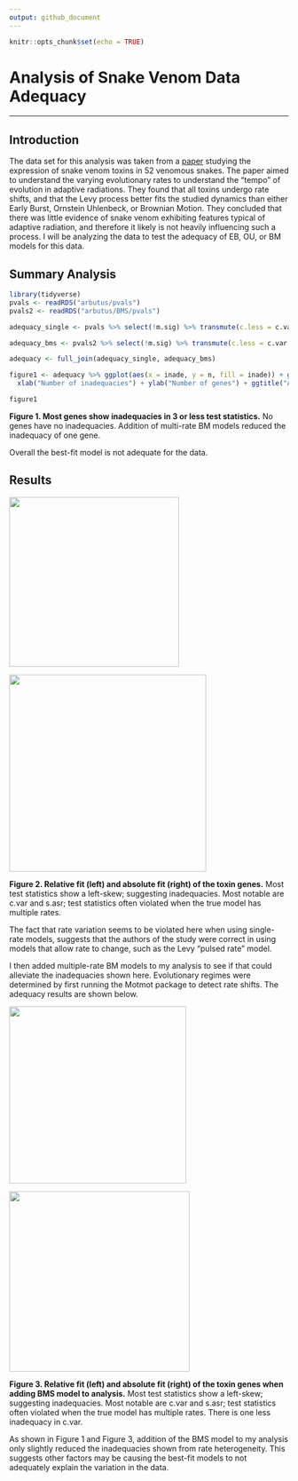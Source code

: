 ```yaml
---
output: github_document
---
```


```r
knitr::opts_chunk$set(echo = TRUE)
```

# Analysis of Snake Venom Data Adequacy

------------------------------------------------------------------------

## Introduction

The data set for this analysis was taken from a [paper](https://royalsocietypublishing.org/doi/full/10.1098/rspb.2020.0613) studying the expression of snake venom toxins in 52 venomous snakes. The paper aimed to understand the varying evolutionary rates to understand the "tempo" of evolution in adaptive radiations. They found that all toxins undergo rate shifts, and that the Levy process better fits the studied dynamics than either Early Burst, Ornstein Uhlenbeck, or Brownian Motion. They concluded that there was little evidence of snake venom exhibiting features typical of adaptive radiation, and therefore it likely is not heavily influencing such a process. I will be analyzing the data to test the adequacy of EB, OU, or BM models for this data.

## Summary Analysis

```r
library(tidyverse)
pvals <- readRDS("arbutus/pvals")
pvals2 <- readRDS("arbutus/BMS/pvals")

adequacy_single <- pvals %>% select(!m.sig) %>% transmute(c.less = c.var <= 0.05, sv.less = s.var <= 0.05, sa.less = s.asr <= 0.05, sh.less = s.hgt <= 0.05 & !is.na(s.hgt), d.less = d.cdf <= 0.05) %>% transmute(inade = c.less + sv.less + sa.less + sh.less + d.less) %>% count(inade) %>% mutate(prop = n/sum(n)) %>% mutate(model = "w/o BMS")

adequacy_bms <- pvals2 %>% select(!m.sig) %>% transmute(c.less = c.var <= 0.05, sv.less = s.var <= 0.05, sa.less = s.asr <= 0.05, sh.less = s.hgt <= 0.05 & !is.na(s.hgt), d.less = d.cdf <= 0.05) %>% transmute(inade = c.less + sv.less + sa.less + sh.less + d.less) %>% count(inade) %>% mutate(prop = n/sum(n)) %>% mutate(model = "w/ BMS")

adequacy <- full_join(adequacy_single, adequacy_bms)

figure1 <- adequacy %>% ggplot(aes(x = inade, y = n, fill = inade)) + geom_bar(stat = "identity") + geom_text(aes(label = round(prop, digits = 2))) +
  xlab("Number of inadequacies") + ylab("Number of genes") + ggtitle("Amount of toxins by number of inadequacies in snake venom") + facet_wrap(~model) + theme_bw() 
```

```r
figure1
```

**Figure 1. Most genes show inadequacies in 3 or less test statistics.** No genes have no inadequacies. Addition of multi-rate BM models reduced the inadequacy of one gene.

Overall the best-fit model is not adequate for the data.

## Results

<img src="arbutus/AIC.png" width="306"/>

<img src="arbutus/arbutus.png" width="355"/>

**Figure 2. Relative fit (left) and absolute fit (right) of the toxin genes.** Most test statistics show a left-skew; suggesting inadequacies. Most notable are c.var and s.asr; test statistics often violated when the true model has multiple rates.

The fact that rate variation seems to be violated here when using single-rate models, suggests that the authors of the study were correct in using models that allow rate to change, such as the Levy "pulsed rate" model.

I then added multiple-rate BM models to my analysis to see if that could alleviate the inadequacies shown here. Evolutionary regimes were determined by first running the Motmot package to detect rate shifts. The adequacy results are shown below.

<img src="arbutus/BMS/AIC.png" width="319"/>

<img src="arbutus/BMS/arbutus.png" width="325"/>

**Figure 3. Relative fit (left) and absolute fit (right) of the toxin genes when adding BMS model to analysis.** Most test statistics show a left-skew; suggesting inadequacies. Most notable are c.var and s.asr; test statistics often violated when the true model has multiple rates. There is one less inadequacy in c.var.

As shown in Figure 1 and Figure 3, addition of the BMS model to my analysis only slightly reduced the inadequacies shown from rate heterogeneity. This suggests other factors may be causing the best-fit models to not adequately explain the variation in the data.
